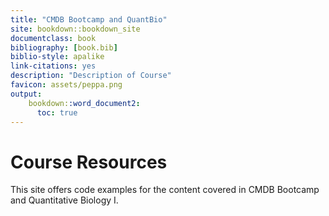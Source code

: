 ```yaml
---
title: "CMDB Bootcamp and QuantBio"
site: bookdown::bookdown_site
documentclass: book
bibliography: [book.bib]
biblio-style: apalike
link-citations: yes
description: "Description of Course"
favicon: assets/peppa.png
output:
    bookdown::word_document2:
      toc: true
---
```


# Course Resources 

This site offers code examples for the content covered in CMDB Bootcamp and Quantitative Biology I.   